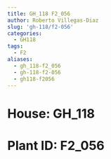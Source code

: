 ```yaml
---
title: GH_118 F2_056
author: Roberto Villegas-Diaz
slug: 'gh-118/f2-056'
categories:
  - GH118
tags:
  - F2
aliases:
  - gh_118-f2_056
  - gh-118-f2-056
  - gh118-f2056
---
```


# **House**: GH_118
# **Plant ID**: F2_056
